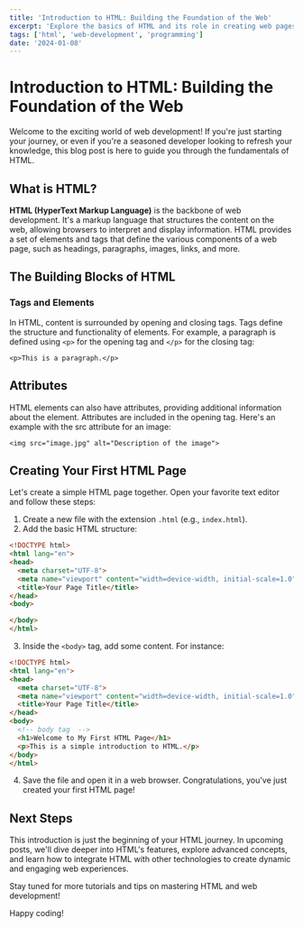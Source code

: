 ```yaml
---
title: 'Introduction to HTML: Building the Foundation of the Web'
excerpt: 'Explore the basics of HTML and its role in creating web pages.'
tags: ['html', 'web-development', 'programming']
date: '2024-01-08'
---
```


# Introduction to HTML: Building the Foundation of the Web

Welcome to the exciting world of web development! If you're just starting your journey, or even if you're a seasoned developer looking to refresh your knowledge, this blog post is here to guide you through the fundamentals of HTML.

## What is HTML?

**HTML (HyperText Markup Language)** is the backbone of web development. It's a markup language that structures the content on the web, allowing browsers to interpret and display information. HTML provides a set of elements and tags that define the various components of a web page, such as headings, paragraphs, images, links, and more.

## The Building Blocks of HTML

### Tags and Elements

In HTML, content is surrounded by opening and closing tags. Tags define the structure and functionality of elements. For example, a paragraph is defined using `<p>` for the opening tag and `</p>` for the closing tag:

`<p>This is a paragraph.</p>`
## Attributes

HTML elements can also have attributes, providing additional information about the element. Attributes are included in the opening tag. Here's an example with the src attribute for an image:

`<img src="image.jpg" alt="Description of the image">`

## Creating Your First HTML Page
Let's create a simple HTML page together. Open your favorite text editor and follow these steps:

1. Create a new file with the extension `.html` (e.g., `index.html`).
2. Add the basic HTML structure:

```html
<!DOCTYPE html>
<html lang="en">
<head>
  <meta charset="UTF-8">
  <meta name="viewport" content="width=device-width, initial-scale=1.0">
  <title>Your Page Title</title>
</head>
<body>

</body>
</html>
```
3. Inside the `<body>` tag, add some content. For instance:

```html
<!DOCTYPE html>
<html lang="en">
<head>
  <meta charset="UTF-8">
  <meta name="viewport" content="width=device-width, initial-scale=1.0">
  <title>Your Page Title</title>
</head>
<body>
  <!-- body tag  -->
  <h1>Welcome to My First HTML Page</h1>
  <p>This is a simple introduction to HTML.</p>
</body>
</html>
```

4. Save the file and open it in a web browser. Congratulations, you've just created your first HTML page!

## Next Steps
This introduction is just the beginning of your HTML journey. In upcoming posts, we'll dive deeper into HTML's features, explore advanced concepts, and learn how to integrate HTML with other technologies to create dynamic and engaging web experiences.

Stay tuned for more tutorials and tips on mastering HTML and web development!

Happy coding!


